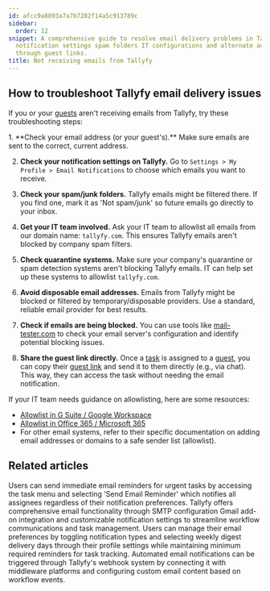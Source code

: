 ```yaml
---
id: afcc9a8893a7a7b7282f14a5c913789c
sidebar:
  order: 12
snippet: A comprehensive guide to resolve email delivery problems in Tallyfy by checking
  notification settings spam folders IT configurations and alternate access methods
  through guest links.
title: Not receiving emails from Tallyfy
---
```



## How to troubleshoot Tallyfy email delivery issues

If you or your [guests](/products/pro/documenting/guests/) aren't receiving emails from Tallyfy, try these troubleshooting steps:

<Steps>
1. **Check your email address (or your guest's).** Make sure emails are sent to the correct, current address.

2. **Check your notification settings on Tallyfy.** Go to `Settings > My Profile > Email Notifications` to choose which emails you want to receive.

3. **Check your spam/junk folders.** Tallyfy emails might be filtered there. If you find one, mark it as 'Not spam/junk' so future emails go directly to your inbox.

4. **Get your IT team involved.** Ask your IT team to allowlist all emails from our domain name: `tallyfy.com`. This ensures Tallyfy emails aren't blocked by company spam filters.

5. **Check quarantine systems.** Make sure your company's quarantine or spam detection systems aren't blocking Tallyfy emails. IT can help set up these systems to allowlist `tallyfy.com`.

6. **Avoid disposable email addresses.** Emails from Tallyfy might be blocked or filtered by temporary/disposable providers. Use a standard, reliable email provider for best results.

7. **Check if emails are being blocked.** You can use tools like [mail-tester.com](https://www.mail-tester.com/) to check your email server's configuration and identify potential blocking issues.

8. **Share the guest link directly.** Once a [task](/products/pro/tracking-and-tasks/tasks/) is assigned to a [guest](/products/pro/documenting/guests/), you can copy their [guest link](/products/pro/documenting/guests/how-to-find-a-guest-task-link-in-tallyfy/) and send it to them directly (e.g., via chat). This way, they can access the task without needing the email notification.
</Steps>

If your IT team needs guidance on allowlisting, here are some resources:

*   [Allowlist in G Suite / Google Workspace](https://support.google.com/a/answer/60751)
*   [Allowlist in Office 365 / Microsoft 365](https://learn.microsoft.com/en-us/microsoft-365/security/office-365-security/create-safe-sender-lists-in-office-365)
*   For other email systems, refer to their specific documentation on adding email addresses or domains to a safe sender list (allowlist).


## Related articles
<CardGrid>
<LinkTitleCard header="<b>Tasks > Send email reminders</b>" href="/products/pro/tracking-and-tasks/tasks/how-can-i-send-email-reminders-in-tallyfy/" > Users can send immediate email reminders for urgent tasks by accessing the task menu and selecting 'Send Email Reminder' which notifies all assignees regardless of their notification preferences. </LinkTitleCard>
<LinkTitleCard header="<b>Integrations > Email and SMTP</b>" href="/products/pro/integrations/email/" > Tallyfy offers comprehensive email functionality through SMTP configuration Gmail add-on integration and customizable notification settings to streamline workflow communications and task management. </LinkTitleCard>
<LinkTitleCard header="<b>Personal Settings > Manage email notifications</b>" href="/products/pro/settings/personal-settings/how-can-i-manage-email-notifications-in-tallyfy/" > Users can manage their email preferences by toggling notification types and selecting weekly digest delivery days through their profile settings while maintaining minimum required reminders for task tracking. </LinkTitleCard>
<LinkTitleCard header="<b>Webhooks > Send emails using webhooks</b>" href="/products/pro/integrations/webhooks/how-can-i-send-emails-using-webhooks-in-tallyfy/" > Automated email notifications can be triggered through Tallyfy's webhook system by connecting it with middleware platforms and configuring custom email content based on workflow events. </LinkTitleCard>
</CardGrid>